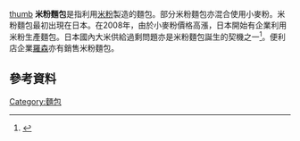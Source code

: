 [[file:Japanese_Rice_Bread.JPG|thumb]]
'''米粉麵包'''是指利用[[米粉|米粉]]製造的麵包。部分米粉麵包亦混合使用小麥粉。米粉麵包最初出現在日本。在2008年，由於小麥粉價格高漲，日本開始有企業利用米粉生產麵包。日本國內大米供給過剩問題亦是米粉麵包誕生的契機之一<ref>{{Cite web |url=http://www.jacom.or.jp/archive01/document/tokusyu/0107kome/01070401.html |title=特集：「安心、安全、美味」をモットーに米消費拡大を！ |publisher=農業協同組合 |accessdate=2017-06-28 |archive-date=2021-04-12 |archive-url=https://web.archive.org/web/20210412140147/https://www.jacom.or.jp/archive01/document/tokusyu/0107kome/01070401.html |dead-url=no }}</ref>。便利店企業[[羅森_(便利店)|羅森]]亦有銷售米粉麵包。
== 參考資料 ==
{{reflist}}
[[Category:麵包|Category:麵包]]